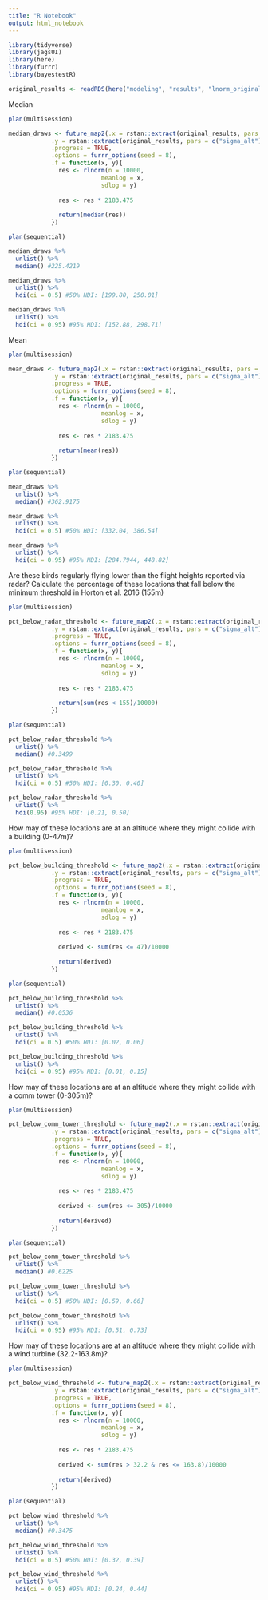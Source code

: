 ```yaml
---
title: "R Notebook"
output: html_notebook
---
```


```r
library(tidyverse)
library(jagsUI)
library(here)
library(furrr)
library(bayestestR)
```

```r
original_results <- readRDS(here("modeling", "results", "lnorm_original.rds"))
```

Median
```r
plan(multisession)

median_draws <- future_map2(.x = rstan::extract(original_results, pars = c("mu_alt"))[[1]], 
            .y = rstan::extract(original_results, pars = c("sigma_alt"))[[1]],
            .progress = TRUE,
            .options = furrr_options(seed = 8),
            .f = function(x, y){
              res <- rlnorm(n = 10000, 
                          meanlog = x,
                          sdlog = y)
              
              res <- res * 2183.475
              
              return(median(res))
            })

plan(sequential)

median_draws %>% 
  unlist() %>% 
  median() #225.4219

median_draws %>% 
  unlist() %>% 
  hdi(ci = 0.5) #50% HDI: [199.80, 250.01]

median_draws %>% 
  unlist() %>% 
  hdi(ci = 0.95) #95% HDI: [152.88, 298.71]
```

Mean
```r
plan(multisession)

mean_draws <- future_map2(.x = rstan::extract(original_results, pars = c("mu_alt"))[[1]], 
            .y = rstan::extract(original_results, pars = c("sigma_alt"))[[1]],
            .progress = TRUE,
            .options = furrr_options(seed = 8),
            .f = function(x, y){
              res <- rlnorm(n = 10000, 
                          meanlog = x,
                          sdlog = y)
              
              res <- res * 2183.475
              
              return(mean(res))
            })

plan(sequential)

mean_draws %>% 
  unlist() %>% 
  median() #362.9175

mean_draws %>% 
  unlist() %>% 
  hdi(ci = 0.5) #50% HDI: [332.04, 386.54]

mean_draws %>% 
  unlist() %>% 
  hdi(ci = 0.95) #95% HDI: [284.7944, 448.82]
```

Are these birds regularly flying lower than the flight heights reported via radar?
Calculate the percentage of these locations that fall below the minimum	threshold in Horton et al. 2016 (155m)
```r
plan(multisession)

pct_below_radar_threshold <- future_map2(.x = rstan::extract(original_results, pars = c("mu_alt"))[[1]], 
            .y = rstan::extract(original_results, pars = c("sigma_alt"))[[1]],
            .progress = TRUE,
            .options = furrr_options(seed = 8),
            .f = function(x, y){
              res <- rlnorm(n = 10000, 
                          meanlog = x,
                          sdlog = y)
              
              res <- res * 2183.475
              
              return(sum(res < 155)/10000)
            })

plan(sequential)

pct_below_radar_threshold %>% 
  unlist() %>% 
  median() #0.3499

pct_below_radar_threshold %>% 
  unlist() %>% 
  hdi(ci = 0.5) #50% HDI: [0.30, 0.40]

pct_below_radar_threshold %>% 
  unlist() %>% 
  hdi(0.95) #95% HDI: [0.21, 0.50]
```

How may of these locations are at an altitude where they might collide with a building (0-47m)?
```r
plan(multisession)

pct_below_building_threshold <- future_map2(.x = rstan::extract(original_results, pars = c("mu_alt"))[[1]], 
            .y = rstan::extract(original_results, pars = c("sigma_alt"))[[1]],
            .progress = TRUE,
            .options = furrr_options(seed = 8),
            .f = function(x, y){
              res <- rlnorm(n = 10000, 
                          meanlog = x,
                          sdlog = y)
              
              res <- res * 2183.475
              
              derived <- sum(res <= 47)/10000
              
              return(derived)
            })

plan(sequential)

pct_below_building_threshold %>% 
  unlist() %>% 
  median() #0.0536

pct_below_building_threshold %>% 
  unlist() %>% 
  hdi(ci = 0.5) #50% HDI: [0.02, 0.06]

pct_below_building_threshold %>% 
  unlist() %>% 
  hdi(ci = 0.95) #95% HDI: [0.01, 0.15]
```

How may of these locations are at an altitude where they might collide with a comm tower (0-305m)?
```r
plan(multisession)

pct_below_comm_tower_threshold <- future_map2(.x = rstan::extract(original_results, pars = c("mu_alt"))[[1]], 
            .y = rstan::extract(original_results, pars = c("sigma_alt"))[[1]],
            .progress = TRUE,
            .options = furrr_options(seed = 8),
            .f = function(x, y){
              res <- rlnorm(n = 10000, 
                          meanlog = x,
                          sdlog = y)
              
              res <- res * 2183.475
              
              derived <- sum(res <= 305)/10000
              
              return(derived)
            })

plan(sequential)

pct_below_comm_tower_threshold %>% 
  unlist() %>% 
  median() #0.6225

pct_below_comm_tower_threshold %>% 
  unlist() %>% 
  hdi(ci = 0.5) #50% HDI: [0.59, 0.66]

pct_below_comm_tower_threshold %>% 
  unlist() %>% 
  hdi(ci = 0.95) #95% HDI: [0.51, 0.73]
```

How may of these locations are at an altitude where they might collide with a wind turbine (32.2-163.8m)?
```r
plan(multisession)

pct_below_wind_threshold <- future_map2(.x = rstan::extract(original_results, pars = c("mu_alt"))[[1]], 
            .y = rstan::extract(original_results, pars = c("sigma_alt"))[[1]],
            .progress = TRUE,
            .options = furrr_options(seed = 8),
            .f = function(x, y){
              res <- rlnorm(n = 10000, 
                          meanlog = x,
                          sdlog = y)
              
              res <- res * 2183.475
              
              derived <- sum(res > 32.2 & res <= 163.8)/10000
              
              return(derived)
            })

plan(sequential)

pct_below_wind_threshold %>% 
  unlist() %>% 
  median() #0.3475

pct_below_wind_threshold %>% 
  unlist() %>% 
  hdi(ci = 0.5) #50% HDI: [0.32, 0.39]

pct_below_wind_threshold %>% 
  unlist() %>% 
  hdi(ci = 0.95) #95% HDI: [0.24, 0.44]
```
